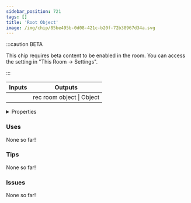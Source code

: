 ```yaml
---
sidebar_position: 721
tags: []
title: 'Root Object'
image: /img/chip/85be495b-0d08-421c-b20f-72b38967d34a.svg
---
```




:::caution BETA

This chip requires beta content to be enabled in the room. You can access the setting in "This Room -> Settings".

:::

<IChip uuid="85be495b-0d08-421c-b20f-72b38967d34a"/>

<table><thead><tr><th>Inputs</th><th>Outputs</th></tr></thead><tbody><tr><td /><td>rec room object | Object</td></tr></tbody></table>

<details>
  <summary>Properties</summary>
  <div>
    <div>
    <table>
      <tbody>
        <tr>
          <td>Is beta required?</td>
          <td>Yes</td>
        </tr>
        <tr>
          <td>Is chip a trolling risk?</td>
          <td>No</td>
        </tr>
        <tr>
          <td>Is chip a role assignment risk?</td>
          <td>No</td>
        </tr>
        <tr>
          <td>Chip UUID</td>
          <td>85be495b-0d08-421c-b20f-72b38967d34a</td>
        </tr>
        <tr>
          <td>Room availability</td>
          <td>Available everywhere</td>
        </tr>
      </tbody>
    </table>
    </div>
  </div>
</details>

### Uses

None so far!

### Tips

None so far!

### Issues

None so far!
